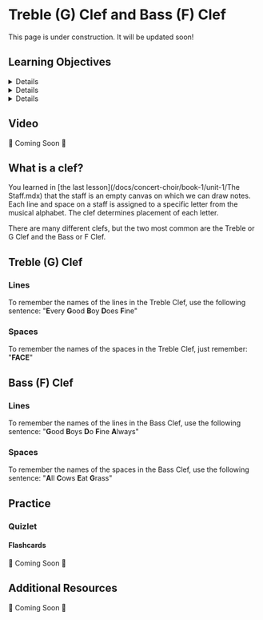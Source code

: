 
# Treble (G) Clef and Bass (F) Clef

<Admonition type="caution">
  This page is under construction. It will be updated soon!
</Admonition>

## Learning Objectives

<Details summary="1.B Identify and draw the Treble/G Clef and Bass/F Clef.">
Students can identify and draw a Treble or G Clef and Bass/F Clef.
</Details>

<Details summary="1.C Explain how clefs help us identify pitches on the staff.">
Students can explain how clefs help us identify pitches on the staff.
</Details>

<Details summary="1.D Identify and notate pitches on a staff with Treble (G) Clef and Bass (F) Clef with the musical alphabet">
Students can idenity and notate pitches on a staff with Treble (G) Clef and Bass (F) Clef using the musical alphabet.
</Details>

## Video

🚧 Coming Soon 🚧

## What is a clef?

You learned in [the last lesson](/docs/concert-choir/book-1/unit-1/The Staff.mdx) that the staff is an empty canvas on which we can draw notes. Each line and space on a staff is assigned to a specific letter from the musical alphabet. The clef determines placement of each letter.

There are many different clefs, but the two most common are the Treble or G Clef and the Bass or F Clef.

## Treble (G) Clef

### Lines

To remember the names of the lines in the Treble Clef, use the following sentence: "**E**very **G**ood **B**oy **D**oes **F**ine"

### Spaces

To remember the names of the spaces in the Treble Clef, just remember: "**FACE**"

## Bass (F) Clef

### Lines

To remember the names of the lines in the Bass Clef, use the following sentence: "**G**ood **B**oys **D**o **F**ine **A**lways"

### Spaces

To remember the names of the spaces in the Bass Clef, use the following sentence: "**A**ll **C**ows **E**at **G**rass"

## Practice

### Quizlet

#### Flashcards

🚧 Coming Soon 🚧

## Additional Resources

🚧 Coming Soon 🚧
